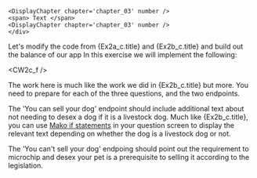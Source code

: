 
    <DisplayChapter chapter='chapter_03' number />
    <span> Text </span>
    <DisplayChapter chapter='chapter_03' number />
    </div>

Let's modify the code from {Ex2a_c.title} and {Ex2b_c.title} and
build out the balance of our app
In this exercise we will implement the following:

<CW2c_f />

The work here is much like the work we did in {Ex2b_c.title} but more.  You need
to prepare <DisplayGlossaryItem item='questionblock' plural /> for each of the
three questions, and the two endpoints.

The 'You can sell your dog' endpoint should include additional text about not needing
to desex a dog if it is a livestock dog.  Much like {Ex2b_c.title}, you can use
[Mako if statements](/docs/textbook/chapter_04/00-50) in your question screen to 
display the relevant text depending on whether the dog is a livestock dog or not.

The 'You can't sell your dog' endpoing should point out the requirement to microchip
and desex your pet is a prerequisite to selling it according to the legislation.